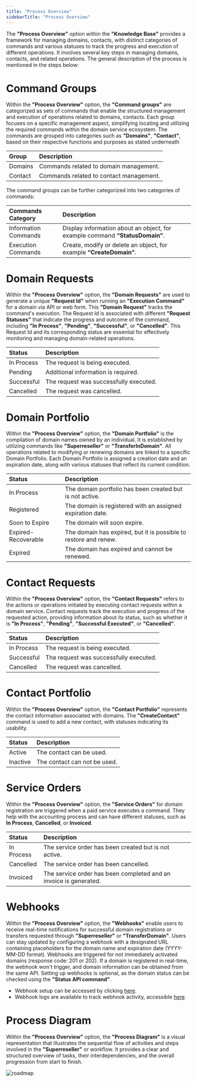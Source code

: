 ```yaml
---
title: "Process Overview"
sidebarTitle: "Process Overview"
---
```


The **"Process Overview"** option within the **"Knowledge Base"** provides a framework for managing domains, contacts, with distinct categories of commands and various statuses to track the progress and execution of different operations. It involves several key steps in managing domains, contacts, and related operations. The general description of the process is mentioned in the steps below:

# Command Groups

Within the **"Process Overview"** option, the **"Command groups"** are categorized as sets of commands that enable the structured management and execution of operations related to domains, contacts. Each group focuses on a specific management aspect, simplifying locating and utilizing the required commands within the domain service ecosystem. The commands are grouped into categories such as **"Domains"**, **"Contact"**, based on their respective functions and purposes as stated underneath

| Group    | Description                             |
| :------- | :-------------------------------------- |
| Domains  | Commands related to domain management.  |
| Contact  | Commands related to contact management. |

The command groups can be further categorized into two categories of commands:

| Commands Category    | Description                                                                  |
| :------------------- | :--------------------------------------------------------------------------- |
| Information Commands | Display information about an object, for example command **“StatusDomain”**. |
| Execution Commands   | Create, modify or delete an object, for example **“CreateDomain”**.          |


# Domain Requests

Within the **"Process Overview"** option, the **"Domain Requests"** are used to generate a unique **"Request Id"** when running an **"Execution Command"** for a domain via API or web form. This **"Domain Request"** tracks the command's execution. The Request Id is associated with different **"Request Statuses"** that indicate the progress and outcome of the command, including **"In Process"**, **"Pending"**, **"Successful"**, or **"Cancelled"**. This Request Id and its corresponding status are essential for effectively monitoring and managing domain-related operations.

| Status     | Description                            |
| :--------- | :------------------------------------- |
| In Process | The request is being executed.         |
| Pending    | Additional information is required.    |
| Successful | The request was successfully executed. |
| Cancelled  | The request was cancelled.             |



# Domain Portfolio

Within the **"Process Overview"** option, the **"Domain Portfolio"** is the compilation of domain names owned by an individual. It is established by utilizing commands like **"Superreseller"** or **"TransferInDomain"**. All operations related to modifying or renewing domains are linked to a specific Domain Portfolio. Each Domain Portfolio is assigned a creation date and an expiration date, along with various statuses that reflect its current condition.

| Status              | Description                                                      |
| :------------------ | :--------------------------------------------------------------- |
| In Process          | The domain portfolio has been created but is not active.         |
| Registered          | The domain is registered with an assigned expiration date.       |
| Soon to Expire      | The domain will soon expire.                                     |
| Expired-Recoverable | The domain has expired, but it is possible to restore and renew. |
| Expired             | The domain has expired and cannot be renewed.                    |



# Contact Requests

Within the **"Process Overview"** option, the **"Contact Requests"** refers to the actions or operations initiated by executing contact requests within a domain service.  Contact requests track the execution and progress of the requested action, providing information about its status, such as whether it is **"In Process"**, **"Pending"**, **"Successful Executed"**, or **"Cancelled"**.

| Status     | Description                            |
| :--------- | :------------------------------------- |
| In Process | The request is being executed.         |
| Successful | The request was successfully executed. |
| Cancelled  | The request was cancelled.             |



# Contact Portfolio

Within the **"Process Overview"** option, the **"Contact Portfolio"** represents the contact information associated with domains. The **"CreateContact"** command is used to add a new contact, with statuses indicating its usability.

| Status   | Description                  |
| :------- | :--------------------------- |
| Active   | The contact can be used.     |
| Inactive | The contact can not be used. |



# Service Orders

Within the **"Process Overview"** option, the **"Service Orders"** for domain registration are triggered when a paid service executes a command. They help with the accounting process and can have different statuses, such as **In Process**, **Cancelled**, or **Invoiced**.

| Status     | Description                                                       |
| :--------- | :---------------------------------------------------------------- |
| In Process | The service order has been created but is not active.             |
| Cancelled  | The service order has been cancelled.                             |
| Invoiced   | The service order has been completed and an invoice is generated. |



# Webhooks

Within the **"Process Overview"** option, the **"Webhooks"** enable users to receive real-time notifications for successful domain registrations or transfers requested through **"Superreseller"** or **"TransferDomain"**. Users can stay updated by configuring a webhook with a designated URL containing placeholders for the domain name and expiration date (YYYY-MM-DD format). Webhooks are triggered for not immediately activated domains (response code: 201 or 202). If a domain is registered in real-time, the webhook won't trigger, and domain information can be obtained from the same API. Setting up webhooks is optional, as the domain status can be checked using the **"Status API command"**. 
- Webhook setup can be accessed by clicking [here](/webhooks/setup).
- Webhook logs are available to track webhook activity, accessible [here](/webhooks/log).  

# Process Diagram

Within the **"Process Overview"** option, the **"Process Diagram"** is a visual representation that illustrates the sequential flow of activities and steps involved in the **"Superreseller"** or workflow. It provides a clear and structured overview of tasks, their interdependencies, and the overall progression from start to finish.

![roadmap](/images/roadmap.png)